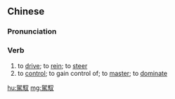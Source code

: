 {{also|驾驭}}
==Chinese==
{{zh-forms|s=驾驭|alt=駕御}}

===Pronunciation===
{{zh-pron
|m=jiàyù
|c=gaa3 jyu6
|mn=xm,tw:kà-gū/qz:kà-gīr/zz:kèe-gī
|cat=v
}}

===Verb===
{{zh-verb}}

# to [[drive]]; to [[rein]]; to [[steer]] {{gloss|of horses and carts}}
# to [[control]]; to gain control of; to [[master]]; to [[dominate]]

[[hu:駕馭]]
[[mg:駕馭]]